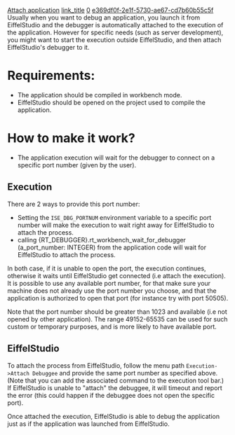 [[Property:title|Attach application]]
[[Property:link_title|]]
[[Property:weight|0]]
[[Property:uuid|e369df0f-2e1f-5730-ae67-cd7b60b55c5f]]
Usually when you want to debug an application, you launch it from EiffelStudio and the debugger is automatically attached to the execution of the application.
However for specific needs (such as server development), you might want to start the execution outside EiffelStudio, and then attach EiffelStudio's debugger to it.

= Requirements: =
* The application should be compiled in workbench mode. 
* EiffelStudio should be opened on the project used to compile the application.

= How to make it work? =
* The application execution will wait for the debugger to connect on a specific port number (given by the user).

== Execution ==
There are 2 ways to provide this port number:
* Setting the <code>ISE_DBG_PORTNUM</code> environment variable to a specific port number will make the execution to wait right away for EiffelStudio to attach the process.
* calling <eiffel>{RT_DEBUGGER}.rt_workbench_wait_for_debugger (a_port_number: INTEGER)</eiffel> from the application code will wait for EiffelStudio to attach the process.
In both case, if it is unable to open the port, the execution continues, otherwise it waits until EiffelStudio get connected (i.e attach the execution).
It is possible to use any available port number, for that make sure your machine does not already use the port number you choose, and that the application is authorized to open that port (for instance try with port 50505).

Note that the port number should be greater than 1023 and available (i.e not opened by other application).
The range 49152-65535 can be used for such custom or temporary purposes, and is more likely to have available port.

== EiffelStudio ==
To attach the process from EiffelStudio, follow the menu path <code>Execution->Attach Debuggee</code> and provide the same port number as specified above.
(Note that you can add the associated command to the execution tool bar.)
If EiffelStudio is unable to "attach" the debuggee, it will timeout and report the error (this could happen if the debuggee does not open the specific port).

Once attached the execution, EiffelStudio is able to debug the application just as if the application was launched from EiffelStudio.


